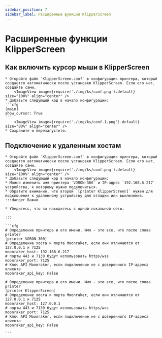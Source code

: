 ```yaml
---
sidebar_position: 7
sidebar_label: Расширенные функции KlipperScreen
---
```


# Расширенные функции KlipperScreen

## Как включить курсор мыши в KlipperScreen

    * Откройте файл `KlipperScreen.conf` в конфигурации принтера, который создается автоматически после установки KlipperScreen. Если его нет, создайте сами.
        <ImageView image={require('./img/ks/conf.png').default} size="100%" align="center" />
    * Добавьте следующий код в начало конфигурации:
    ```cfg
    [main]
    show_cursor: True
    ```
        <ImageView image={require('./img/ks/conf-1.png').default} size="80%" align="center" />
    * Сохраните и перезапустите.

## Подключение к удаленным хостам

    * Откройте файл `KlipperScreen.conf` в конфигурации принтера, который создается автоматически после установки KlipperScreen. Если его нет, создайте сами.
        <ImageView image={require('./img/ks/conf.png').default} size="100%" align="center" />
    * Добавьте следующий код в начало конфигурации:
    * Можно изменить имя принтера `VORON-300` и IP-адрес `192.168.6.217` устройства, к которому нужно подключиться.
    * Обратите внимание, что второй `[printer KlipperScreen]` нужен для подключения к удаленному устройству для отладки или выключения.
    :::danger Важно

    * Убедитесь, что вы находитесь в одной локальной сети.

    :::

    ```cfg
    # Определение принтера и его имени. Имя - это все, что после слова printer
    [printer VORON-300]
    # Определение хоста и порта Moonraker, если они отличаются от 127.0.0.1 и 7125
    moonraker_host: 192.168.6.217
    # порты 443 и 7130 будут использовать https/wss
    moonraker_port: 7125
    # Ключ API Moonraker, если подключение не с доверенного IP-адреса клиента
    moonraker_api_key: False

    # Определение принтера и его имени. Имя - это все, что после слова printer
    [printer KlipperScreen]
    # Определение хоста и порта Moonraker, если они отличаются от 127.0.0.1 и 7125
    moonraker_host: 127.0.0.1
    # порты 443 и 7130 будут использовать https/wss
    moonraker_port: 7125
    # Ключ API Moonraker, если подключение не с доверенного IP-адреса клиента
    moonraker_api_key: False

    ```